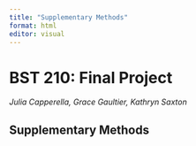 ```yaml
---
title: "Supplementary Methods"
format: html
editor: visual
---
```


# BST 210: Final Project

*Julia Capperella, Grace Gaultier, Kathryn Saxton*

## Supplementary Methods


